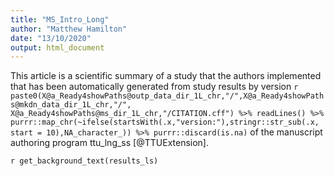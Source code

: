 ```yaml
---
title: "MS_Intro_Long"
author: "Matthew Hamilton"
date: "13/10/2020"
output: html_document
---
```


This article is a scientific summary of a study that the authors implemented that has been automatically generated from study results by version `r paste0(X@a_Ready4showPaths@outp_data_dir_1L_chr,"/",X@a_Ready4showPaths@mkdn_data_dir_1L_chr,"/", X@a_Ready4showPaths@ms_dir_1L_chr,"/CITATION.cff") %>% readLines() %>% purrr::map_chr(~ifelse(startsWith(.x,"version:"),stringr::str_sub(.x, start = 10),NA_character_)) %>% purrr::discard(is.na)` of the manuscript authoring program ttu_lng_ss [@TTUExtension]. 

`r get_background_text(results_ls)`